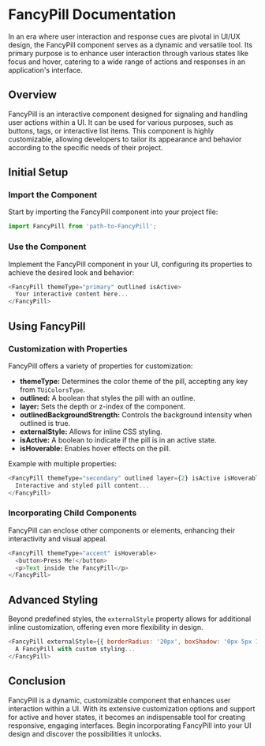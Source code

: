 # FancyPill Documentation

In an era where user interaction and response cues are pivotal in UI/UX design, the FancyPill component serves as a dynamic and versatile tool. Its primary purpose is to enhance user interaction through various states like focus and hover, catering to a wide range of actions and responses in an application's interface.

## Overview

FancyPill is an interactive component designed for signaling and handling user actions within a UI. It can be used for various purposes, such as buttons, tags, or interactive list items. This component is highly customizable, allowing developers to tailor its appearance and behavior according to the specific needs of their project.

## Initial Setup

### Import the Component

Start by importing the FancyPill component into your project file:

```javascript
import FancyPill from 'path-to-FancyPill';
```

### Use the Component

Implement the FancyPill component in your UI, configuring its properties to achieve the desired look and behavior:

```javascript
<FancyPill themeType="primary" outlined isActive>
  Your interactive content here...
</FancyPill>
```

## Using FancyPill

### Customization with Properties

FancyPill offers a variety of properties for customization:

- **themeType:** Determines the color theme of the pill, accepting any key from `TUiColorsType`.
- **outlined:** A boolean that styles the pill with an outline.
- **layer:** Sets the depth or z-index of the component.
- **outlinedBackgroundStrength:** Controls the background intensity when outlined is true.
- **externalStyle:** Allows for inline CSS styling.
- **isActive:** A boolean to indicate if the pill is in an active state.
- **isHoverable:** Enables hover effects on the pill.

Example with multiple properties:

```javascript
<FancyPill themeType="secondary" outlined layer={2} isActive isHoverable>
  Interactive and styled pill content...
</FancyPill>
```

### Incorporating Child Components

FancyPill can enclose other components or elements, enhancing their interactivity and visual appeal.

```javascript
<FancyPill themeType="accent" isHoverable>
  <button>Press Me!</button>
  <p>Text inside the FancyPill</p>
</FancyPill>
```

## Advanced Styling

Beyond predefined styles, the `externalStyle` property allows for additional inline customization, offering even more flexibility in design.

```javascript
<FancyPill externalStyle={{ borderRadius: '20px', boxShadow: '0px 5px 15px rgba(0, 0, 0, 0.2)' }} isActive>
  A FancyPill with custom styling...
</FancyPill>
```

## Conclusion

FancyPill is a dynamic, customizable component that enhances user interaction within a UI. With its extensive customization options and support for active and hover states, it becomes an indispensable tool for creating responsive, engaging interfaces. Begin incorporating FancyPill into your UI design and discover the possibilities it unlocks.
